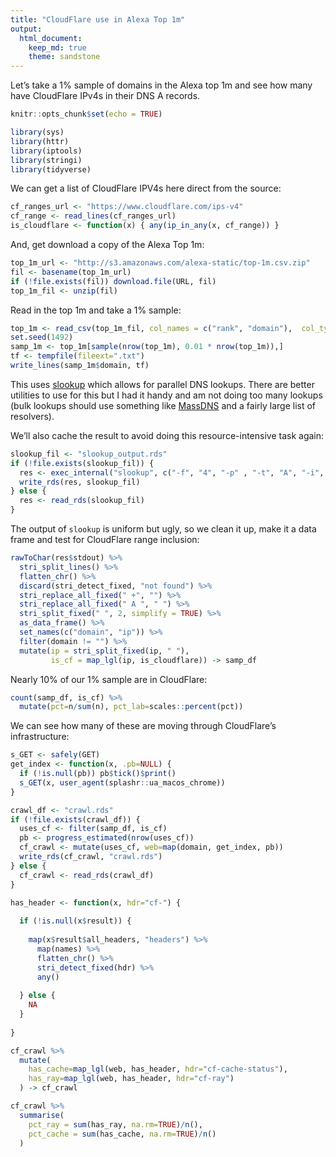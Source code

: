 ```yaml
---
title: "CloudFlare use in Alexa Top 1m"
output: 
  html_document:
    keep_md: true
    theme: sandstone
---
```


Let's take a 1% sample of domains in the Alexa top 1m and see how many have CloudFlare IPv4s in their DNS A records.

```r
knitr::opts_chunk$set(echo = TRUE)
```

```r
library(sys)
library(httr)
library(iptools)
library(stringi)
library(tidyverse)
```

We can get a list of CloudFlare IPV4s here direct from the source:

```r
cf_ranges_url <- "https://www.cloudflare.com/ips-v4"
cf_range <- read_lines(cf_ranges_url)
is_cloudflare <- function(x) { any(ip_in_any(x, cf_range)) }
```

And, get download a copy of the Alexa Top 1m:

```r
top_1m_url <- "http://s3.amazonaws.com/alexa-static/top-1m.csv.zip"
fil <- basename(top_1m_url)
if (!file.exists(fil)) download.file(URL, fil)
top_1m_fil <- unzip(fil)
```

Read in the top 1m and take a 1% sample:

```r
top_1m <- read_csv(top_1m_fil, col_names = c("rank", "domain"),  col_types = "ic")
set.seed(1492)
samp_1m <- top_1m[sample(nrow(top_1m), 0.01 * nrow(top_1m)),]
tf <- tempfile(fileext=".txt")
write_lines(samp_1m$domain, tf)
```

This uses [slookup](https://github.com/hrbrmstr/slookup) which allows for parallel DNS lookups. There are better utilities to use for this but I had it handy and am not doing too many lookups (bulk lookups should use something like [MassDNS](https://github.com/blechschmidt/massdns) and a fairly large list of resolvers).

We'll also cache the result to avoid doing this resource-intensive task again:

```r
slookup_fil <- "slookup_output.rds"
if (!file.exists(slookup_fil)) {
  res <- exec_internal("slookup", c("-f", "4", "-p" , "-t", "A", "-i", tf))
  write_rds(res, slookup_fil)
} else {
  res <- read_rds(slookup_fil)
}
```

The output of `slookup` is uniform but ugly, so we clean it up, make it a data frame and test for CloudFlare range inclusion:

```r
rawToChar(res$stdout) %>%
  stri_split_lines() %>%
  flatten_chr() %>%
  discard(stri_detect_fixed, "not found") %>%
  stri_replace_all_fixed(" +", "") %>%
  stri_replace_all_fixed(" A ", " ") %>%
  stri_split_fixed(" ", 2, simplify = TRUE) %>%
  as_data_frame() %>%
  set_names(c("domain", "ip")) %>%
  filter(domain != "") %>%
  mutate(ip = stri_split_fixed(ip, " "),
         is_cf = map_lgl(ip, is_cloudflare)) -> samp_df
```

Nearly 10% of our 1% sample are in CloudFlare:

```r
count(samp_df, is_cf) %>%
  mutate(pct=n/sum(n), pct_lab=scales::percent(pct))
```

We can see how many of these are moving through CloudFlare's infrastructure:

```r
s_GET <- safely(GET)
get_index <- function(x, .pb=NULL) {
  if (!is.null(pb)) pb$tick()$print()
  s_GET(x, user_agent(splashr::ua_macos_chrome))
}

crawl_df <- "crawl.rds"
if (!file.exists(crawl_df)) {
  uses_cf <- filter(samp_df, is_cf) 
  pb <- progress_estimated(nrow(uses_cf))
  cf_crawl <- mutate(uses_cf, web=map(domain, get_index, pb))
  write_rds(cf_crawl, "crawl.rds")
} else {
  cf_crawl <- read_rds(crawl_df)  
}
```

```r
has_header <- function(x, hdr="cf-") {
  
  if (!is.null(x$result)) {
    
    map(x$result$all_headers, "headers") %>% 
      map(names) %>% 
      flatten_chr() %>% 
      stri_detect_fixed(hdr) %>% 
      any()
    
  } else {
    NA
  }
  
}

cf_crawl %>% 
  mutate(
    has_cache=map_lgl(web, has_header, hdr="cf-cache-status"),
    has_ray=map_lgl(web, has_header, hdr="cf-ray")
  ) -> cf_crawl
```

```r
cf_crawl %>% 
  summarise(
    pct_ray = sum(has_ray, na.rm=TRUE)/n(),
    pct_cache = sum(has_cache, na.rm=TRUE)/n()
  )
```

